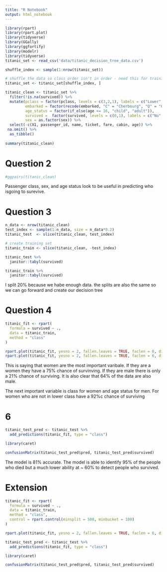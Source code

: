 ```yaml
---
title: "R Notebook"
output: html_notebook
---
```


```r
library(rpart)
library(rpart.plot)
library(tidyverse)
library(GGally)
library(ggfortify)
library(modelr)
library(tidyverse)
titanic_set <- read_csv('data/titanic_decision_tree_data.csv')

shuffle_index <- sample(1:nrow(titanic_set))

# shuffle the data so class order isn't in order - need this for training/testing split later on 
titanic_set <- titanic_set[shuffle_index, ]
```





```r


titanic_clean <- titanic_set %>% 
  filter(!is.na(survived)) %>% 
  mutate(pclass = factor(pclass, levels = c(3,2,1), labels = c("Lower", "Middle", "Upper")),
         embarked = factor(recode(embarked, "C" = "Cherbourg", "Q" = "Queenstown", "S" = "Southampton")),
         age_status = factor(if_else(age <= 16, "child", "adult")),
         survived =  factor(survived, levels = c(0,1), labels = c("No", "Yes")),
         sex = as.factor(sex)) %>% 
  select(-c(X1, passenger_id, name, ticket, fare, cabin, age)) %>% 
 na.omit() %>% 
  as_tibble()
   
summary(titanic_clean)

```

# Question 2
```r
#ggpairs(titanic_clean)
```

Passenger class, sex, and age status look to be useful in predicting who isgoing to surevive. 

# Question 3

```r
n_data <- nrow(titanic_clean)
test_index <- sample(1:n_data, size = n_data*0.2)
titanic_test  <- slice(titanic_clean, test_index)

# create training set
titanic_train <- slice(titanic_clean, -test_index)
```

```r
titanic_test %>% 
  janitor::tabyl(survived)

titanic_train %>% 
  janitor::tabyl(survived)
```

I split 20% because we habe enough data. the splits are also the same so we can go forward and create our decision tree

# Question 4

```r
titanic_fit <- rpart(
  formula = survived ~ .,
  data = titanic_train,
  method = "class"
)

rpart.plot(titanic_fit, yesno = 2, fallen.leaves = TRUE, faclen = 6, digits = 4)
rpart.plot(titanic_fit, yesno = 2, fallen.leaves = TRUE, faclen = 6, digits = 4, type = 4, extra = 101)
```

This is saying that women are the most important varibale. If they are a women they have a 75% chance of survinving. If they are male there is only a 21% chance of surviving. It is also clear that 64% of the data are also male.

The next important variable is class for women and  age status for men. For women who are not in lower class have a 92%c chance of surviving



# 6 

```r
titanic_test_pred <- titanic_test %>% 
  add_predictions(titanic_fit, type = "class")
```

```r
library(caret)

confusionMatrix(titanic_test_pred$pred, titanic_test_pred$survived)
```

The model is 81% accurate. The model is able to identify 95% of the people who died but a much lower ability at ~ 60% to detect people who survived.

# Extension 

```r

titanic_fit <- rpart(
  formula = survived ~ .,
  data = titanic_train,
  method = "class", 
  control = rpart.control(minsplit = 500, minbucket = 100)
)

rpart.plot(titanic_fit, yesno = 2, fallen.leaves = TRUE, faclen = 6, digits = 4)

```

```r
titanic_test_pred <- titanic_test %>% 
  add_predictions(titanic_fit, type = "class")
```

```r
library(caret)

confusionMatrix(titanic_test_pred$pred, titanic_test_pred$survived)
```